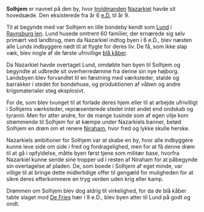 {{title:Solhjem}}
{{author:Laura Holmegaard}}
{{timestamp:2010-05-31T11:37:48Z}}
{{copyright:Solhjem}}
'''Solhjem''' er navnet på den by, hvor [[troldmand|troldmanden]] [[Nazarkiel]] havde sit hovedsæde. Den eksisterede fra år 6 [[e.D.]] til år 9.

Til at begynde med var Solhjem en lille bondeby kendt som [[Lund]] i [[Ravnsburg len]]. Lund husede omtrent 60 familier, der ernærede sig selv primært ved landbrug, men da Nazarkiel indtog byen i 6 e.D., blev næsten alle Lunds indbyggere nødt til at flygte for deres liv. De få, som ikke slap væk, blev nogle af de første ufrivillige [[De blå kåber|blå kåber]].

Da Nazarkiel havde overtaget Lund, omdøbte han byen til Solhjem og begyndte at udbrede sit overherredømme fra denne sin nye højborg. Landsbyen blev forvandlet til en fæstning med værksteder, stalde og barrakker i stedet for bondehuse, og produktionen af våben og andre krigsmaterialer steg eksplosivt.

For de, som blev tvunget til at forlade deres hjem eller til at arbejde ufrivilligt i Solhjems værksteder, repræsenterede stedet intet andet end ondskab og tyranni. Men for atter andre, for de mange tusinde som af egen vilje kom strømmende til Solhjem for at kæmpe under Nazarkiels banner, betød Solhjem en drøm om et renere [[Niraham]], hvor fred og lykke skulle herske.

Nazarkiels ambitioner for Solhjem var at skabe en by, hvor alle indbyggere kunne leve side om side i fred og fordragelighed, men for at få denne drøm til at gå i opfyldelse, måtte byen først tjene som militær base, hvorfra Nazarkiel kunne sende sine tropper ud i resten af Niraham for at påbegynde sin overtagelse af pladen. De, som boede i Solhjem af eget minde, var villige til at bringe dette midlertidige offer til gengæld for muligheden for at sikre deres efterkommere en tryg verden uden krig eller kamp.

Drømmen om Solhjem blev dog aldrig til virkelighed, for da de blå kåber tabte slaget mod [[De Frie|De Fries]] hær i 9 e.D., blev byen atter til Lund på godt og ondt.